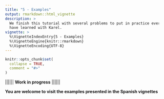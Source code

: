 ```yaml
---
title: "5 - Examples"
output: rmarkdown::html_vignette
description: >
  We finish this tutorial with several problems to put in practice everything we
  have learned with Karel.
vignette: >
  %\VignetteIndexEntry{5 - Examples}
  %\VignetteEngine{knitr::rmarkdown}
  %\VignetteEncoding{UTF-8}
---
```


```r
knitr::opts_chunk$set(
  collapse = TRUE,
  comment = "#>"
)
```

|||||| **Work in progress** ||||||

**You are welcome to visit the examples presented in the Spanish vignettes**
